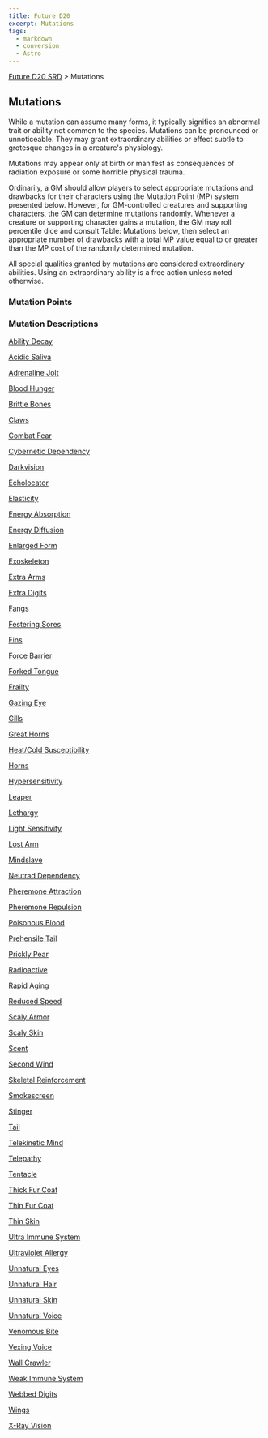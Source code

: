 ```yaml
---
title: Future D20
excerpt: Mutations
tags:
  - markdown
  - conversion
  - Astro
---
```






[Future D20 SRD]( / ) > Mutations




## Mutations


While a mutation can assume many forms, it typically signifies an abnormal trait or ability not common to the species. Mutations can be pronounced or unnoticeable. They may grant extraordinary abilities or effect subtle to grotesque changes in a creature's physiology.


Mutations may appear only at birth or manifest as consequences of radiation exposure or some horrible physical trauma.


Ordinarily, a GM should allow players to select appropriate mutations and drawbacks for their characters using the Mutation Point (MP) system presented below. However, for GM-controlled creatures and supporting characters, the GM can determine mutations randomly. Whenever a creature or supporting character gains a mutation, the GM may roll percentile dice and consult Table: Mutations below, then select an appropriate number of drawbacks with a total MP value equal to or greater than the MP cost of the randomly determined mutation.


All special qualities granted by mutations are considered extraordinary abilities. Using an extraordinary ability is a free action unless noted otherwise.


### Mutation Points


### Mutation Descriptions


[Ability Decay](future-d20-srd-mutations-ability-decay)


[Acidic Saliva](future-d20-srd-mutations-acidic-saliva)


[Adrenaline Jolt](future-d20-srd-mutations-adrenaline-jolt)


[Blood Hunger](future-d20-srd-mutations-blood-hunger)


[Brittle Bones](future-d20-srd-mutations-brittle-bones)


[Claws](future-d20-srd-mutations-claws)


[Combat Fear](future-d20-srd-mutations-combat-fear)


[Cybernetic Dependency](future-d20-srd-mutations-cybernetic-dependency)


[Darkvision](future-d20-srd-mutations-darkvision)


[Echolocator](future-d20-srd-mutations-echolocator)


[Elasticity](future-d20-srd-mutations-elasticity)


[Energy Absorption](future-d20-srd-mutations-energy-absorption)


[Energy Diffusion](future-d20-srd-mutations-energy-diffusion)


[Enlarged Form](future-d20-srd-mutations-enlarged-form)


[Exoskeleton](future-d20-srd-mutations-exoskeleton)


[Extra Arms](future-d20-srd-mutations-extra-arms)


[Extra Digits](future-d20-srd-mutations-extra-digits)


[Fangs](future-d20-srd-mutations-fangs)


[Festering Sores](future-d20-srd-mutations-festering-sores)


[Fins](future-d20-srd-mutations-fins)


[Force Barrier](future-d20-srd-mutations-force-barrier)


[Forked Tongue](future-d20-srd-mutations-forked-tongue)


[Frailty](future-d20-srd-mutations-frailty)


[Gazing Eye](future-d20-srd-mutations-gazing-eye)


[Gills](future-d20-srd-mutations-gills)


[Great Horns](future-d20-srd-mutations-great-horns)


[Heat/Cold Susceptibility](future-d20-srd-mutations-heat-cold-susceptibility)


[Horns](future-d20-srd-mutations-horns)


[Hypersensitivity](future-d20-srd-mutations-hypersensitivity)


[Leaper](future-d20-srd-mutations-leaper)


[Lethargy](future-d20-srd-mutations-lethargy)


[Light Sensitivity](future-d20-srd-mutations-light-sensitivity)


[Lost Arm](future-d20-srd-mutations-lost-arm)


[Mindslave](future-d20-srd-mutations-mindslave)


[Neutrad Dependency](future-d20-srd-mutations-neutrad-dependency)


[Pheremone Attraction](future-d20-srd-mutations-pheremone-attraction)


[Pheremone Repulsion](future-d20-srd-mutations-pheremone-repulsion)


[Poisonous Blood](future-d20-srd-mutations-poisonous-blood)


[Prehensile Tail](future-d20-srd-mutations-prehensile-tail)


[Prickly Pear](future-d20-srd-mutations-prickly-pear)


[Radioactive](future-d20-srd-mutations-radioactive)


[Rapid Aging](future-d20-srd-mutations-rapid-aging)


[Reduced Speed](future-d20-srd-mutations-reduced-speed)


[Scaly Armor](future-d20-srd-mutations-scaly-armor)


[Scaly Skin](future-d20-srd-mutations-scaly-skin)


[Scent](future-d20-srd-mutations-scent)


[Second Wind](future-d20-srd-mutations-second-wind)


[Skeletal Reinforcement](future-d20-srd-mutations-skeletal-reinforcement)


[Smokescreen](future-d20-srd-mutations-smokescreen)


[Stinger](future-d20-srd-mutations-stinger)


[Tail](future-d20-srd-mutations-tail)


[Telekinetic Mind](future-d20-srd-mutations-telekinetic-mind)


[Telepathy](future-d20-srd-mutations-telepathy)


[Tentacle](future-d20-srd-mutations-tentacle)


[Thick Fur Coat](future-d20-srd-mutations-thick-fur-coat)


[Thin Fur Coat](future-d20-srd-mutations-thin-fur-coat)


[Thin Skin](future-d20-srd-mutations-thin-skin)


[Ultra Immune System](future-d20-srd-mutations-ultra-immune-system)


[Ultraviolet Allergy](future-d20-srd-mutations-ultraviolet-allergy)


[Unnatural Eyes](future-d20-srd-mutations-unnatural-eyes)


[Unnatural Hair](future-d20-srd-mutations-unnatural-hair)


[Unnatural Skin](future-d20-srd-mutations-unnatural-skin)


[Unnatural Voice](future-d20-srd-mutations-unnatural-voice)


[Venomous Bite](future-d20-srd-mutations-venomous-bite)


[Vexing Voice](future-d20-srd-mutations-vexing-voice)


[Wall Crawler](future-d20-srd-mutations-wall-crawler)


[Weak Immune System](future-d20-srd-mutations-weak-immune-system)


[Webbed Digits](future-d20-srd-mutations-webbed-digits)


[Wings](future-d20-srd-mutations-wings)


[X-Ray Vision](future-d20-srd-mutations-x-ray-vision)



